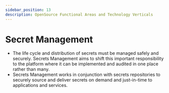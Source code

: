 ```yaml
---
sidebar_position: 13
description: OpenSource Functional Areas and Technology Verticals
---
```


# Secret Management

- The life cycle and distribution of secrets must be managed safely and securely. Secrets Management aims to shift this important responsibility to the platform where it can be implemented and audited in one place rather than many. 
- Secrets Management works in conjunction with secrets repositories to securely source and deliver secrets on demand and just-in-time to applications and services.


